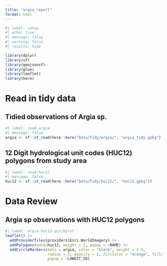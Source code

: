 ```yaml
---
title: "argia_report"
format: html
---
```


```r
#| label: setup
#| echo: true
#| message: false
#| warning: false
#| results: hide

library(dplyr)
library(sf)
library(geojsonsf)
library(glue)
library(leaflet)
library(here)
```

# Read in tidy data

## Tidied observations of Argia sp.

```r
#| label: read-argia
#| message: false
argia <- sf::st_read(here::here("Data/Tidy/argia/", "argia_tidy.gpkg"))
```

## 12 Digit hydrological unit codes (HUC12) polygons from study area

```r
#| label: read-huc12
#| message: false
huc12 <- sf::st_read(here::here("Data/Tidy/huc12/", "huc12.gpkg"))
```

# Data Review

## Argia sp observations with HUC12 polygons

```r
#| label: argia-huc12-quickplot
leaflet() |> 
  addProviderTiles(providers$Esri.WorldImagery) |> 
  addPolygons(data=huc12, weight = 2, popup = ~NAME) |> 
  addCircleMarkers(data = argia, color = "black", weight = 1.5,
                   radius = 5, opacity = 1, fillColor = "orange", fillOpacity = 1,
                   popup = ~LOWEST_ID)
```
